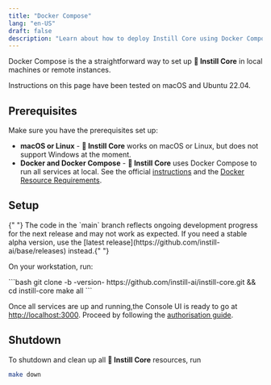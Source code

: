 ```yaml
---
title: "Docker Compose"
lang: "en-US"
draft: false
description: "Learn about how to deploy Instill Core using Docker Compose"
---
```


Docker Compose is the a straightforward way to set up **🔮 Instill Core** in
local machines or remote instances.

<InfoBlock type="info" title="info">
  Instructions on this page have been tested on macOS and Ubuntu 22.04.  
</InfoBlock>

## Prerequisites

Make sure you have the prerequisites set up:

- **macOS or Linux** - **🔮 Instill Core** works on macOS or Linux, but does not
  support Windows at the moment.
- **Docker and Docker Compose** - **🔮 Instill Core** uses Docker Compose to run
  all services at local. See the official
  [instructions](https://docs.docker.com/compose/install) and the [Docker
  Resource Requirements](../deployment#docker-resource-requirements).

## Setup

<InfoBlock type="warning" title="warning">
  {" "}
  The code in the `main` branch reflects ongoing development progress for the next
  release and may not work as expected. If you need a stable alpha version, use the
  [latest release](https://github.com/instill-ai/base/releases) instead.{" "}
</InfoBlock>

On your workstation, run:

<VersionCore>
  ```bash 
  git clone -b -version-
  https://github.com/instill-ai/instill-core.git && cd instill-core make all
  ```
</VersionCore>

Once all services are up and running,the Console UI is ready to go at
[http://localhost:3000](http://localhost:3000). Proceed by following the
[authorisation guide](../../quickstart#Authorisation).

## Shutdown

To shutdown and clean up all **🔮 Instill Core** resources, run

```bash
make down
```
